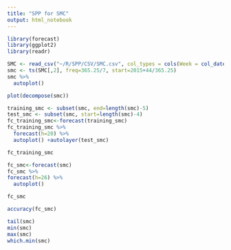 ```yaml
---
title: "SPP for SMC"
output: html_notebook
---
```


```r
library(forecast)
library(ggplot2)
library(readr)
```

```r
SMC <- read_csv("~/R/SPP/CSV/SMC.csv", col_types = cols(Week = col_date(format = "%Y-%m-%d")))
smc <- ts(SMC[,2], freq=365.25/7, start=2015+44/365.25)
smc %>%
  autoplot()
```

```r
plot(decompose(smc))
```

```r
training_smc <- subset(smc, end=length(smc)-5)
test_smc <- subset(smc, start=length(smc)-4)
fc_training_smc<-forecast(training_smc)
fc_training_smc %>%
  forecast(h=20) %>%
  autoplot() +autolayer(test_smc)
```

```r
fc_training_smc
```

```r
fc_smc<-forecast(smc)
fc_smc %>%
forecast(h=26) %>%
  autoplot()
```

```r
fc_smc
```

```r
accuracy(fc_smc)
```

```r
tail(smc)
min(smc)
max(smc)
which.min(smc)
```

